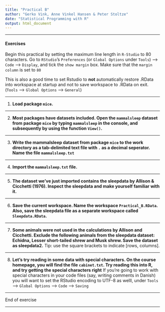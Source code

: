 ```yaml
---
title: "Practical B"
author: "Gerko Vink, Anne Vinkel Hansen & Peter Stoltze"
date: "Statistical Programming with R"
output: html_document
---
```


---

#### Exercises
Begin this practical by setting the maximum line length in `R-Studio` to 80 characters. Go to `RStudio`'s `Preferences` (or `Global Options` under `Tools`) --> `Code` --> `Display`, and tick the `show margin` box. Make sure that the `margin column` is set to `80`

This is also a good time to set Rstudio to **not** automatically restore .RData into workspace at startup and not to save workspace to .RData on exit. (`Tools` --> `Global Options` --> `General`)

---

1. **Load package `mice`. **

---

2. **Most packages have datasets included. Open the `mammalsleep` dataset from package `mice` by typing `mammalsleep` in the console, and subsequently by using the function `View()`. **

---

3. **Write the mammalsleep dataset from package `mice` to the work directory as a tab-delimited text file with `.` as a decimal seperator. Name the file `mammalsleep.txt`**

---

4. **Import the `mammalsleep.txt` file. **

---

5. **The dataset we've just imported contains the sleepdata by Allison & Cicchetti (1976). Inspect the sleepdata and make yourself familiar with it. **

---

6. **Save the current workspace. Name the workspace `Practical_B.RData`. Also, save the sleepdata file as a separate workspace called `Sleepdata.RData`. **


---

7. **Some animals were not used in the calculations by Allison and Cicchetti. Exclude the following animals from the sleepdata dataset: Echidna, Lesser short-tailed shrew and Musk shrew. Save the dataset as sleepdata2.** Tip: use the square brackets to indicate [rows, columns].

---

8. **Let's try reading in some data with special characters. On the course homepage, you will find the file `cabinet.txt`. Try reading this into R, and try getting the special characters right**
If you're going to work with special characters in your code files (say, writing comments in Danish) you will want to set the RStudio encoding to UTF-8 as welll, under `Tools` --> `Global Options` --> `Code` --> `Saving` 

---

End of exercise 

---



